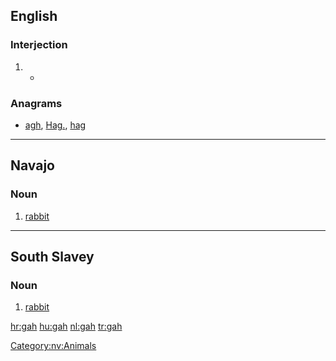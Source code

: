 ==English==

===Interjection===
{{en-intj}}

# {{non-gloss definition|Used to express [[exasperation]] or [[annoyance]].}}
#*{{quote-news|year=2009|date=January 20|author=Alison Godfrey|title=Coles, Woolworths and IGA workers vent about customers on Facebook|work=Herald Sun|quotee=Bronwyn Lovejoy|url=http://www.news.com.au//heraldsun/story/0,21985,24937069-661,00.html
|passage=“And stop calling it soccerball! '''gah'''! do any of the tickets say soccerball? no!“”}}

===Anagrams===
* [[agh#English|agh]], [[Hag.#English|Hag.]], [[hag#English|hag]]

----

==Navajo==
{{wikipedia|lang=nv}}

===Noun===
{{infl|nv|noun}}

# [[rabbit]]

[[Category:nv:Animals]]

----

==South Slavey==

===Noun===
{{infl|xsl|noun}}

# [[rabbit]]

[[hr:gah]]
[[hu:gah]]
[[nl:gah]]
[[tr:gah]]